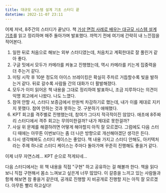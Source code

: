 ```yaml
---
title: 대규모 시스템 설계 기초 스터디 끝
datetime: 2022-11-07 23:11
---
```


어제 저녁, 8주간의 스터디가 끝났다.
책 [가상 면접 사례로 배우는 대규모 시스템 설계 기초](http://www.yes24.com/Product/Goods/102819435)를 읽고 정리하며 매주 돌아가며 발표했다.
까먹기 전에 여기에 간략히 내 느낀점을 적어본다.

1. 일한 뒤로 처음으로 해보는 외부 스터디였는데, 처음치고 계획한대로 잘 풀린거 같아 좋다.
2. 구글 밋에서 모두가 카메라를 켜놓고 진행했는데, 역시 카메라를 키는게 집중력을 더 주는거 같다.
3. 미팅 시작 후 10분 정도의 아이스 브레이킹은 확실히 주차르 거듭할수록 빛을 발하는거 같다. 뒤로 갈수록 사람들 간의 대화가 더 활발해졌다.
4. 모두가 이미 읽어온 책 내용을 그대로 정리하여 발표하니, 조금 지루하다는 의견이 익명 회고에서 나왔다. 나도 느꼈다.
5. 참여 안할 시, 스터디 보증금에서 만원씩 차감하기로 했는데, 내가 이를 제대로 지키지 못했다. 참여 안하는 것과 못하는 것. 구분하기 애매했다.
6. KPT 회고를 격주별로 진행했는데, 참여가 그다지 적극적이진 않았다. 애초에 8주짜리 스터디에서 격주 회고는 무의미한걸까? 내가 제대로 못한걸까?
7. 사실 위 문제를 해결하려면 어떻게 해야할지 아직 잘 모르겠다. 그럼에도 다음 스터디 때에는 아무튼 이번보다는 좀 더 나은 방향으로 개선해야겠단 생각은 든다.
8. 다시 생각해봐도 스터디 케이스는 좋았다. 책 내용 가지고 스터디 안해도, 아키텍처라는 주제 하나로 스터디 케이스는 주마다 돌아가며 꾸준히 진행해도 좋을거 같다.

이제 너무 자연스레... KPT 순으로 적게되네...

다음 스터디에서는 위 책 내용을 직접 "구현" 하고 공유하는 걸 해볼까 한다.
책을 읽다보니 직접 구현해서 몸소 느껴보고 싶은게 너무 많았다.
이 갈증을 느끼고 있는 사람들과 함께 해보면 참 좋을거 같은데, 공개로 진행할 지 비공개로 진행할 지는 아직 잘 모르겠다.
아무튼 빨리 하고싶다!

